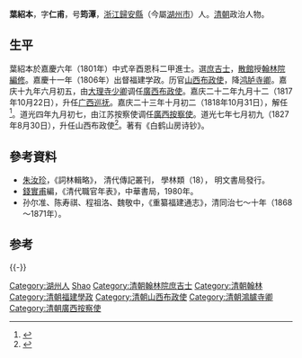 '''葉紹本'''，字'''仁甫'''，号'''筠潭'''，[[浙江|浙江]][[歸安縣|歸安縣]]（今屬[[湖州市|湖州市]]）人。[[清朝|清朝]]政治人物。

== 生平 ==
葉紹本於嘉慶六年（1801年）中式辛酉恩科二甲進士。選[[庶吉士|庶吉士]]，[[散館|散館]]授[[翰林院|翰林院]][[編修|編修]]。嘉慶十一年（1806年）出督福建学政。历官[[山西|山西]][[布政使|布政使]]，降[[鸿胪寺卿|鸿胪寺卿]]。嘉庆十九年六月初五，由[[大理寺少卿|大理寺少卿]]调任[[廣西布政使|廣西布政使]]。嘉庆二十二年九月十二（1817年10月22日），升任[[广西巡抚|广西巡抚]]。嘉庆二十三年十月初二（1818年10月31日），解任<ref>{{cite news|author=广西地方志|title=《广西通志 政府志 第一篇 晚清广西省政府及农民政权 第一章 政府机构》|url=http://www.gxdqw.com/bin/mse.exe?seachword=&K=a&A=15&rec=4&run=13|accessdate=2013-01-18|newspaper=广西地方志|archive-date=2013-10-14|archive-url=https://web.archive.org/web/20131014120404/http://www.gxdqw.com/bin/mse.exe?seachword=&K=a&A=15&rec=4&run=13|dead-url=yes}}</ref>。道光四年九月初七，由江苏按察使调任[[廣西按察使|廣西按察使]]。道光七年七月初九（1827年8月30日），升任山西布政使<ref>{{cite news|title=《广西通志 政府志 第一篇 晚清广西省政府及农民政权 第一章 政府机构　第一节 省级机构》|url=http://www.gxdqw.com/bin/mse.exe?seachword=&K=a&A=15&rec=4&run=13|accessdate=2013-01-28|newspaper=广西地方志|archive-date=2013-10-14|archive-url=https://web.archive.org/web/20131014120404/http://www.gxdqw.com/bin/mse.exe?seachword=&K=a&A=15&rec=4&run=13|dead-url=yes}}</ref>。著有《白鹤山房诗钞》。

==參考資料==
*[[朱汝珍|朱汝珍]]，《詞林輯略》， 清代傳記叢刊， 學林類（18）， 明文書局發行。
*[[錢實甫|錢實甫]]編，《清代職官年表》，中華書局，1980年。
*孙尔准、陈寿祺、程祖洛、魏敬中，《重纂福建通志》，清同治七～十年（1868～1871年）。

==参考==
{{reflist}}
{{-}}
{{start box}}
{{s-off}}
{{succession box|[[賀長齡|賀長齡]]|[[何煊|何煊]]|[[清朝|清朝]][[廣西按察使|廣西按察使]]|道光四年九月初七 - 道光七年七月初九<br /><small>1824年10月28日 - 1827年8月30日</small>}}
{{succession box|[[慶保|慶保]]|[[趙慎畛|趙慎畛]]|清朝廣西巡撫|嘉庆二十二年九月十二 - 嘉庆二十三年十月初二<br /><small>1817年10月22日 - 1818年10月31日</small>}}
{{succession box|[[史積容|史積容]]|[[富綸|富綸]]|[[清朝|清朝]][[廣西布政使|廣西布政使]]|嘉庆十九年六月初五 - 嘉庆二十二年九月十二<br /><small>1814年7月21日 - 1817年10月22日</small>}}
{{s-before|[[邵自昌|邵自昌]]}}
{{s-title|[[清朝福建學政列表|提督福建學政]]|<small>嘉慶十一年十月初一甲申（1806年11月20日）任</small>}}
{{s-after|[[方振|方振]]}}
{{end box}}

{{嘉慶六年辛酉恩科殿試金榜}}

{{Authority control}}

{{DEFAULTSORT:Ye葉}}
[[Category:湖州人|Category:湖州人]]
[[Category:葉姓|Shao]]
[[Category:清朝翰林院庶吉士|Category:清朝翰林院庶吉士]]
[[Category:清朝翰林|Category:清朝翰林]]
[[Category:清朝福建學政|Category:清朝福建學政]]
[[Category:清朝山西布政使|Category:清朝山西布政使]]
[[Category:清朝鴻臚寺卿|Category:清朝鴻臚寺卿]]
[[Category:清朝廣西按察使|Category:清朝廣西按察使]]